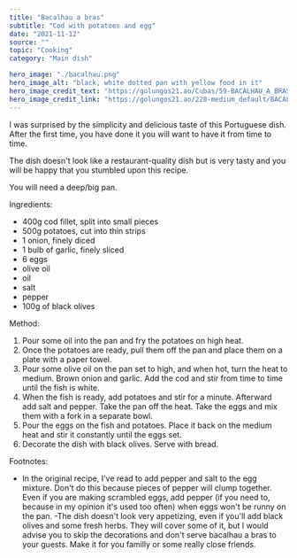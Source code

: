 ---
title: "Bacalhau a bras"
subtitle: "Cod with potatoes and egg" 
date: "2021-11-12"
source: ""
topic: "Cooking"
category: "Main dish"

hero_image: "./bacalhau.png"
hero_image_alt: "black, white dotted pan with yellow food in it"
hero_image_credit_text: "https://golungos21.ao/Cubas/59-BACALHAU_A_BRAS_-_CUBA.html"
hero_image_credit_link: "https://golungos21.ao/228-medium_default/BACALHAU_A_BRAS_-_CUBA.jpg"
---

I was surprised by the simplicity and delicious taste of this Portuguese dish. After the first time, you have done it
you will want to have it from time to time.

The dish doesn't look like a restaurant-quality dish but is very tasty
and you will be happy that you stumbled upon this recipe.

You will need a deep/big pan.

Ingredients:
- 400g cod fillet, split into small pieces
- 500g potatoes, cut into thin strips 
- 1 onion, finely diced
- 1 bulb of garlic, finely sliced                                                                                                       
- 6 eggs
- olive oil 
- oil
- salt
- pepper
- 100g of black olives

Method:
1. Pour some oil into the pan and fry the potatoes on high heat.
2. Once the potatoes are ready, pull them off the pan and place them on a
plate with a paper towel.
3. Pour some olive oil on the pan set to high, and when hot, turn 
the heat to medium. Brown onion and garlic. Add the cod and stir from time to time until the fish is white.
4. When the fish is ready, add potatoes and stir for a minute. Afterward
add salt and pepper. Take the pan off the heat. Take the eggs and mix them with a fork in a separate bowl.
5. Pour the eggs on the fish and potatoes. Place it back on the medium heat and 
stir it constantly until the eggs set.
6. Decorate the dish with black olives. Serve with bread.

Footnotes:
- In the original recipe, I've read to add pepper and salt to the egg mixture.
Don't do this because pieces of pepper will clump together. Even if you are making 
scrambled eggs, add pepper (if you need to, because in my opinion it's used too often) when eggs won't be 
runny on the pan.
-The dish doesn't look very appetizing, even if you'll add black olives and some fresh herbs. They 
will cover some of it, but I would advise you to skip the decorations and don't serve
bacalhau a bras to your guests. Make it for you familly or some really close friends.
